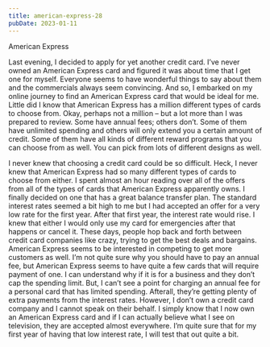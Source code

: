 ```yaml
---
title: american-express-28
pubDate: 2023-01-11
---
```


American Express

Last evening, I decided to apply for yet another credit card. I’ve never owned an American Express card and figured it was about time that I get one for myself. Everyone seems to have wonderful things to say about them and the commercials always seem convincing. And so, I embarked on my online journey to find an American Express card that would be ideal for me. Little did I know that American Express has a million different types of cards to choose from. Okay, perhaps not a million – but a lot more than I was prepared to review. Some have annual fees; others don’t. Some of them have unlimited spending and others will only extend you a certain amount of credit. Some of them have all kinds of different reward programs that you can choose from as well. You can pick from lots of different designs as well.

I never knew that choosing a credit card could be so difficult. Heck, I never knew that American Express had so many different types of cards to choose from either. I spent almost an hour reading over all of the offers from all of the types of cards that American Express apparently owns. I finally decided on one that has a great balance transfer plan. The standard interest rates seemed a bit high to me but I had accepted an offer for a very low rate for the first year. After that first year, the interest rate would rise. I knew that either I would only use my card for emergencies after that happens or cancel it. These days, people hop back and forth between credit card companies like crazy, trying to get the best deals and bargains. American Express seems to be interested in competing to get more customers as well. I’m not quite sure why you should have to pay an annual fee, but American Express seems to have quite a few cards that will require payment of one. I can understand why if it is for a business and they don’t cap the spending limit. But, I can’t see a point for charging an annual fee for a personal card that has limited spending. Afterall, they’re getting plenty of extra payments from the interest rates. However, I don’t own a credit card company and I cannot speak on their behalf. I simply know that I now own an American Express card and if I can actually believe what I see on television, they are accepted almost everywhere. I’m quite sure that for my first year of having that low interest rate, I will test that out quite a bit.